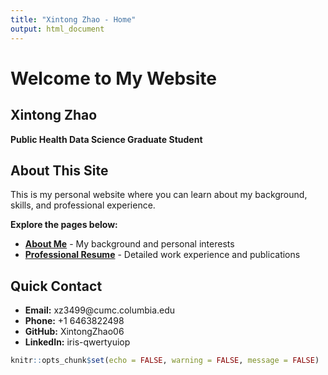 ```yaml
---
title: "Xintong Zhao - Home"
output: html_document
---
```


# Welcome to My Website


## Xintong Zhao
**Public Health Data Science Graduate Student**

## About This Site

This is my personal website where you can learn about my background, skills, and professional experience.

**Explore the pages below:**

- **[About Me](index.html)** - My background and personal interests
- **[Professional Resume](resume.html)** - Detailed work experience and publications

## Quick Contact

- **Email:** xz3499@cumc.columbia.edu
- **Phone:** +1 6463822498
- **GitHub:** XintongZhao06
- **LinkedIn:** iris-qwertyuiop


```r
knitr::opts_chunk$set(echo = FALSE, warning = FALSE, message = FALSE)
```